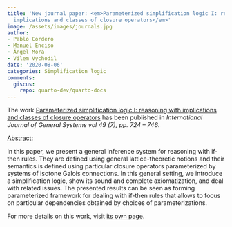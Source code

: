 ```yaml
---
title: 'New journal paper: <em>Parameterized simplification logic I: reasoning with
  implications and classes of closure operators</em>'
image: /assets/images/journals.jpg
author:
- Pablo Cordero
- Manuel Enciso
- Ángel Mora
- Vilem Vychodil
date: '2020-08-06'
categories: Simplification logic
comments:
  giscus:
    repo: quarto-dev/quarto-docs
---
```


The work <u>Parameterized simplification logic I: reasoning with implications and classes of closure operators</u> has been published in <em><em>International Journal of General Systems</em> vol 49 (7), pp. 724 -- 746</em>.

<u>Abstract</u>:



In this paper, we present a general inference system for reasoning with if-then rules. They are defined using general lattice-theoretic notions and their semantics is defined using particular closure operators parameterized by systems of isotone Galois connections. In this general setting, we introduce a simplification logic, show its sound and complete axiomatization, and deal with related issues. The presented results can be seen as forming parameterized framework for dealing with if-then rules that allows to focus on particular dependencies obtained by choices of parameterizations.




For more details on this work, visit <a href='/publications/journals/2020-ijgs'>its own page</a>.
